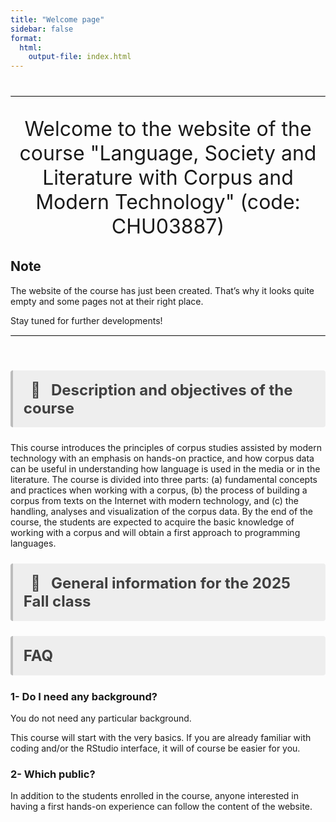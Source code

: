 ```yaml
---
title: "Welcome page"
sidebar: false
format: 
  html:
    output-file: index.html
---
```


#  {.unnumbered}

```{=html}
<style>
hr.rounded {
  border-top: 1px solid #E5E4E2;
  border-radius: 5px;
}
</style>
```

<hr class="rounded">

```{=html}
<p style="font-size:32px;
          text-align: center">
Welcome to the website of the course "Language, Society and Literature with Corpus and Modern Technology" (code: CHU03887)
</p>
```

::: callout-note
## Note

The website of the course has just been created. That's why it looks quite empty and some pages not at their right place.

Stay tuned for further developments!
:::

<hr class="rounded">

<br>

```{=html}
<p style="background-color:#eeeeee;
          color: #404040;
          border-left: solid #bcbcbc 4px;
          border-radius: 4px;
          padding:0.7em;
          font-size:24px">
<b> &nbsp; &#129504; &nbsp; Description and objectives of the course</b>
</p>
```

This course introduces the principles of corpus studies assisted by modern technology with an emphasis on hands-on practice, and how corpus data can be useful in understanding how language is used in the media or in the literature. The course is divided into three parts: (a) fundamental concepts and practices when working with a corpus, (b) the process of building a corpus from texts on the Internet with modern technology, and (c) the handling, analyses and visualization of the corpus data. By the end of the course, the students are expected to acquire the basic knowledge of working with a corpus and will obtain a first approach to programming languages.

```{=html}
<p style="background-color:#eeeeee;
          color: #404040;
          border-left: solid #bcbcbc 4px;
          border-radius: 4px;
          padding:0.7em;
          font-size:24px">
<b> &nbsp; &#129504; &nbsp; General information for the 2025 Fall class</b>
</p>
```

```{=html}
<p style="background-color:#eeeeee;
color: #404040;
border-left: solid #bcbcbc 4px;
border-radius: 4px;
padding:0.7em;
font-size:24px">
<b>FAQ</b>

</p>
```

### 1- Do I need any background?

You do not need any particular background.

This course will start with the very basics. If you are already familiar with coding and/or the RStudio interface, it will of course be easier for you.

### 2- Which public?

In addition to the students enrolled in the course, anyone interested in having a first hands-on experience can follow the content of the website.
